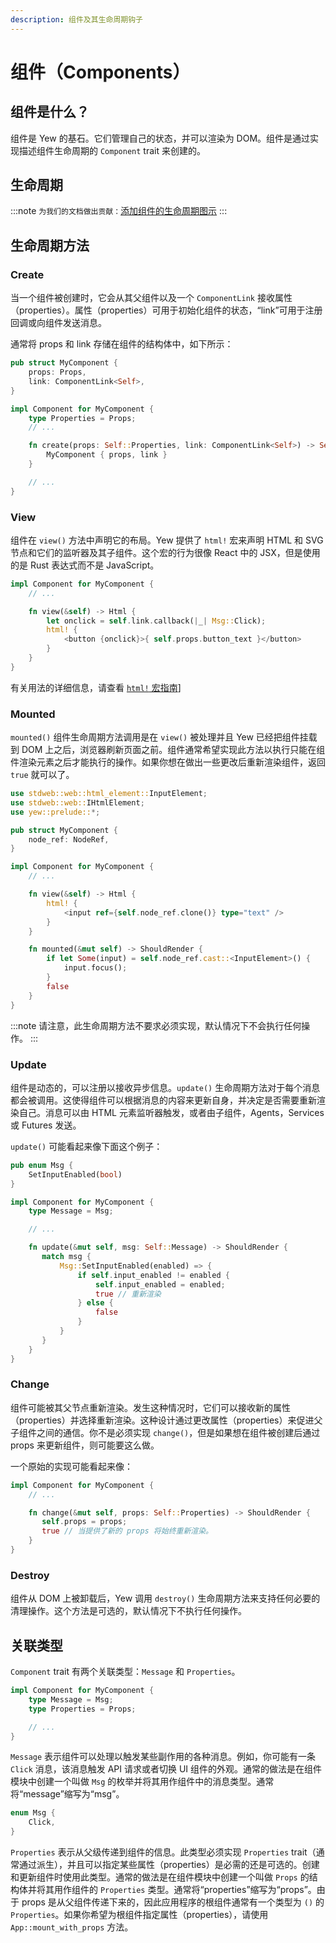 ```yaml
---
description: 组件及其生命周期钩子
---
```


# 组件（Components）

## 组件是什么？

组件是 Yew 的基石。它们管理自己的状态，并可以渲染为 DOM。组件是通过实现描述组件生命周期的 `Component` trait 来创建的。

## 生命周期

:::note
`为我们的文档做出贡献：`[添加组件的生命周期图示](https://github.com/yewstack/docs/issues/22)
:::

## 生命周期方法

### Create

当一个组件被创建时，它会从其父组件以及一个 `ComponentLink` 接收属性（properties）。属性（properties）可用于初始化组件的状态，“link”可用于注册回调或向组件发送消息。

通常将 props 和 link 存储在组件的结构体中，如下所示：

```rust
pub struct MyComponent {
    props: Props,
    link: ComponentLink<Self>,
}

impl Component for MyComponent {
    type Properties = Props;
    // ...

    fn create(props: Self::Properties, link: ComponentLink<Self>) -> Self {
        MyComponent { props, link }
    }

    // ...
}
```

### View

组件在 `view()` 方法中声明它的布局。Yew 提供了 `html!` 宏来声明 HTML 和 SVG 节点和它们的监听器及其子组件。这个宏的行为很像 React 中的 JSX，但是使用的是 Rust 表达式而不是 JavaScript。

```rust
impl Component for MyComponent {
    // ...

    fn view(&self) -> Html {
        let onclick = self.link.callback(|_| Msg::Click);
        html! {
            <button {onclick}>{ self.props.button_text }</button>
        }
    }
}
```

有关用法的详细信息，请查看 [`html!` 宏指南](html.md)]

### Mounted

`mounted()` 组件生命周期方法调用是在 `view()` 被处理并且 Yew 已经把组件挂载到 DOM 上之后，浏览器刷新页面之前。组件通常希望实现此方法以执行只能在组件渲染元素之后才能执行的操作。如果你想在做出一些更改后重新渲染组件，返回 `true` 就可以了。

```rust
use stdweb::web::html_element::InputElement;
use stdweb::web::IHtmlElement;
use yew::prelude::*;

pub struct MyComponent {
    node_ref: NodeRef,
}

impl Component for MyComponent {
    // ...

    fn view(&self) -> Html {
        html! {
            <input ref={self.node_ref.clone()} type="text" />
        }
    }

    fn mounted(&mut self) -> ShouldRender {
        if let Some(input) = self.node_ref.cast::<InputElement>() {
            input.focus();
        }
        false
    }
}
```

:::note
请注意，此生命周期方法不要求必须实现，默认情况下不会执行任何操作。
:::

### Update

组件是动态的，可以注册以接收异步信息。`update()` 生命周期方法对于每个消息都会被调用。这使得组件可以根据消息的内容来更新自身，并决定是否需要重新渲染自己。消息可以由 HTML 元素监听器触发，或者由子组件，Agents，Services 或 Futures 发送。

`update()` 可能看起来像下面这个例子：

```rust
pub enum Msg {
    SetInputEnabled(bool)
}

impl Component for MyComponent {
    type Message = Msg;

    // ...

    fn update(&mut self, msg: Self::Message) -> ShouldRender {
       match msg {
           Msg::SetInputEnabled(enabled) => {
               if self.input_enabled != enabled {
                   self.input_enabled = enabled;
                   true // 重新渲染
               } else {
                   false
               }
           }
       }
    }
}
```

### Change

组件可能被其父节点重新渲染。发生这种情况时，它们可以接收新的属性（properties）并选择重新渲染。这种设计通过更改属性（properties）来促进父子组件之间的通信。你不是必须实现 `change()`，但是如果想在组件被创建后通过 props 来更新组件，则可能要这么做。

一个原始的实现可能看起来像：

```rust
impl Component for MyComponent {
    // ...

    fn change(&mut self, props: Self::Properties) -> ShouldRender {
       self.props = props;
       true // 当提供了新的 props 将始终重新渲染。
    }
}
```

### Destroy

组件从 DOM 上被卸载后，Yew 调用 `destroy()` 生命周期方法来支持任何必要的清理操作。这个方法是可选的，默认情况下不执行任何操作。

## 关联类型

`Component` trait 有两个关联类型：`Message` 和 `Properties`。

```rust
impl Component for MyComponent {
    type Message = Msg;
    type Properties = Props;

    // ...
}
```

`Message` 表示组件可以处理以触发某些副作用的各种消息。例如，你可能有一条 `Click` 消息，该消息触发 API 请求或者切换 UI 组件的外观。通常的做法是在组件模块中创建一个叫做 `Msg` 的枚举并将其用作组件中的消息类型。通常将“message”缩写为“msg”。

```rust
enum Msg {
    Click,
}
```

`Properties` 表示从父级传递到组件的信息。此类型必须实现 `Properties` trait（通常通过派生），并且可以指定某些属性（properties）是必需的还是可选的。创建和更新组件时使用此类型。通常的做法是在组件模块中创建一个叫做 `Props` 的结构体并将其用作组件的 `Properties` 类型。通常将“properties”缩写为“props”。由于 props 是从父组件传递下来的，因此应用程序的根组件通常有一个类型为 `()` 的 `Properties`。如果你希望为根组件指定属性（properties），请使用 `App::mount_with_props` 方法。
